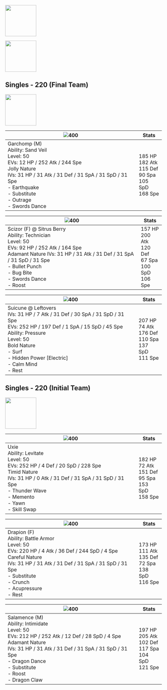

[<img src={YouTubeLogo} width="100" />](https://www.youtube.com/@magpielabs) 

[<img src={TwitchLogo} width="100" />](https://www.twitch.tv/magpielabs)

## Singles - 220 (Final Team)

[<img src={YouTubeLogo} width="100" />](https://www.youtube.com/watch?v=6K0quLvshg0&list=PL07Pg6iILwrLFTXOeyV-URDcSxKiluiZZ&index=8)

|![400](/img/sprites/445_m.png)| Stats | 
|---|---|
|Garchomp (M)<br />Ability: Sand Veil<br />Level: 50<br />EVs: 12 HP / 252 Atk / 244 Spe<br />Jolly Nature<br />IVs: 31 HP / 31 Atk / 31 Def / 31 SpA / 31 SpD / 31 Spe<br />- Earthquake<br />- Substitute<br />- Outrage<br />- Swords Dance  | 185 HP<br />182 Atk<br />115 Def<br />90 Spa<br />105 SpD<br />168 Spe|



|![400](/img/sprites/212_f.png)| Stats | 
|---|---|
|Scizor (F) @ Sitrus Berry  <br />Ability: Technician  <br />Level: 50  <br />EVs: 92 HP / 252 Atk / 164 Spe  <br />Adamant Nature  IVs: 31 HP / 31 Atk / 31 Def / 31 SpA / 31 SpD / 31 Spe<br />- Bullet Punch  <br />- Bug Bite  <br />- Swords Dance<br />- Roost   | 157 HP<br />200 Atk<br />120 Def<br />67 Spa<br />100 SpD<br />106 Spe|



|![400](/img/sprites/245.png)| Stats | 
|---|---|
|Suicune @ Leftovers<br />IVs: 31 HP / 7 Atk / 31 Def / 30 SpA / 31 SpD / 31 Spe<br />EVs: 252 HP / 197 Def / 1 SpA / 15 SpD / 45 Spe<br />Ability: Pressure<br />Level: 50<br />Bold Nature<br />- Surf<br />- Hidden Power [Electric]<br />- Calm Mind<br />- Rest | 207 HP<br />74 Atk<br />176 Def<br />110 Spa<br />137 SpD<br />111 Spe|

## Singles - 220 (Initial Team)

[<img src={YouTubeLogo} width="100" />](https://www.youtube.com/watch?v=Z5IsswmjSpY&list=PL07Pg6iILwrLFTXOeyV-URDcSxKiluiZZ) 

|![400](/img/sprites/480.png)| Stats | 
|---|---|
|Uxie<br />Ability: Levitate<br />Level: 50<br />EVs: 252 HP / 4 Def / 20 SpD / 228 Spe<br />Timid Nature<br />IVs: 31 HP / 0 Atk / 31 Def / 31 SpA / 31 SpD / 31 Spe<br />- Thunder Wave<br />- Memento<br />- Yawn<br />- Skill Swap | 182 HP<br />72 Atk<br />151 Def<br />95 Spa<br />153 SpD<br />158 Spe|



|![400](/img/sprites/452.png)| Stats | 
|---|---|
|Drapion (F)<br />Ability: Battle Armor<br />Level: 50<br />EVs: 220 HP / 4 Atk / 36 Def / 244 SpD / 4 Spe<br />Careful Nature<br />IVs: 31 HP / 31 Atk / 31 Def / 31 SpA / 31 SpD / 31 Spe<br />- Substitute<br />- Crunch<br />- Acupressure<br />- Rest | 173 HP<br />111 Atk<br />135 Def<br />72 Spa<br />138 SpD<br />116 Spe|



|![400](/img/sprites/373.png)| Stats | 
|---|---|
|Salamence (M)<br />Ability: Intimidate<br />Level: 50<br />EVs: 212 HP / 252 Atk / 12 Def / 28 SpD / 4 Spe<br />Adamant Nature<br />IVs: 31 HP / 31 Atk / 31 Def / 31 SpA / 31 SpD / 31 Spe<br />- Dragon Dance<br />- Substitute<br />- Roost<br />- Dragon Claw | 197 HP<br />205 Atk<br />102 Def<br />117 Spa<br />104 SpD<br />121 Spe|